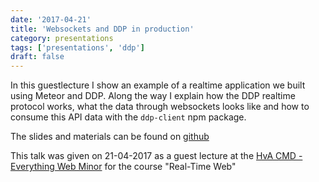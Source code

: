 ```yaml
---
date: '2017-04-21'
title: 'Websockets and DDP in production'
category: presentations
tags: ['presentations', 'ddp']
draft: false
---
```


In this guestlecture I show an example of a realtime application we built using Meteor and DDP. Along the way I explain how the DDP realtime protocol works, what the data through websockets looks like and how to consume this API data with the `ddp-client` npm package.

The slides and materials can be found on [github](http://peterpeerdeman.github.io/websockets-and-ddp-in-production)

This talk was given on 21-04-2017 as a guest lecture at the [HvA CMD - Everything Web Minor](https://moodle.cmd.hva.nl/course/index.php?categoryid=26) for the course "Real-Time Web"
